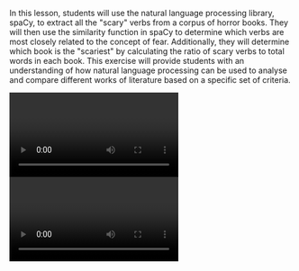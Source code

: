 In this lesson, students will use the natural language processing library, spaCy, to extract all the "scary" verbs from a corpus of horror books. They will then use the similarity function in spaCy to determine which verbs are most closely related to the concept of fear. Additionally, they will determine which book is the "scariest" by calculating the ratio of scary verbs to total words in each book. This exercise will provide students with an understanding of how natural language processing can be used to analyse and compare different works of literature based on a specific set of criteria.

<Video provider="youtube" id="QvlACDwc4Jg">
  Digging for Gold IV: Word Embeddings pt 1
</Video>

<Video provider="youtube" id="Omu55ckrtlE">
  Digging for Gold IV: Word Embeddings pt 2
</Video>
